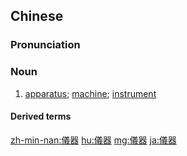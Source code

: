 {{also|仪器}}
==Chinese==
{{zh-forms|s=仪器}}

===Pronunciation===
{{zh-pron
|m=yíqì
|c=ji4 hei3
|mn=qz,tw,xm,zz:gî-khì/twv:gī-khì
|cat=n
}}

===Noun===
{{zh-noun}}

# [[apparatus]]; [[machine]]; [[instrument]] {{zh-mw|架|臺|個}}
#: {{zh-x|精密 儀器|precision '''instrument'''}}

====Derived terms====
{{zh-der|人體掃描安檢儀}}

{{zh-cat|Elementary}}

[[zh-min-nan:儀器]]
[[hu:儀器]]
[[mg:儀器]]
[[ja:儀器]]
